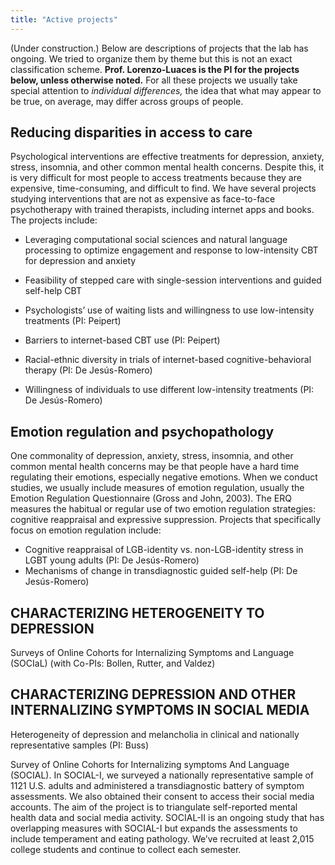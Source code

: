 ```yaml
---
title: "Active projects"
---
```


(Under construction.) Below are descriptions of projects that the lab has ongoing. We tried to organize them by theme but this is not an exact classification scheme. **Prof. Lorenzo-Luaces is the PI for the projects below, unless otherwise noted.** For all these projects we usually take special attention to *individual differences,* the idea that what may appear to be true, on average, may differ across groups of people.

## Reducing disparities in access to care

Psychological interventions are effective treatments for depression, anxiety, stress, insomnia, and other common mental health concerns. Despite this, it is very difficult for most people to access treatments because they are expensive, time-consuming, and difficult to find. We have several projects studying interventions that are not as expensive as face-to-face psychotherapy with trained therapists, including internet apps and books. The projects include:

- Leveraging computational social sciences and natural language processing to optimize engagement and response to low-intensity CBT for depression and anxiety

- Feasibility of stepped care with single-session interventions and guided self-help CBT

- Psychologists’ use of waiting lists and willingness to use low-intensity treatments (PI: Peipert)

- Barriers to internet-based CBT use (PI: Peipert)

- Racial-ethnic diversity in trials of internet-based cognitive-behavioral therapy (PI: De Jesús-Romero)

- Willingness of individuals to use different low-intensity treatments (PI: De Jesús-Romero)


## Emotion regulation and psychopathology

One commonality of depression, anxiety, stress, insomnia, and other common mental health concerns may be that people have a hard time regulating their emotions, especially negative emotions. When we conduct studies, we usually include measures of emotion regulation, usually the Emotion Regulation Questionnaire (Gross and John, 2003). The ERQ measures the habitual or regular use of two emotion regulation strategies: cognitive reappraisal and expressive suppression. Projects that specifically focus on emotion regulation include:

- Cognitive reappraisal of LGB-identity vs. non-LGB-identity stress in LGBT young adults (PI: De Jesús-Romero)
- Mechanisms of change in transdiagnostic guided self-help (PI: De Jesús-Romero)


## CHARACTERIZING HETEROGENEITY TO DEPRESSION
Surveys of Online Cohorts for Internalizing Symptoms and Language (SOCIaL) (with Co-PIs: Bollen, Rutter, and Valdez)



## CHARACTERIZING DEPRESSION AND OTHER INTERNALIZING SYMPTOMS IN SOCIAL MEDIA
Heterogeneity of depression and melancholia in clinical and nationally representative samples (PI: Buss)

Survey of Online Cohorts for Internalizing symptoms And Language (SOCIAL). In SOCIAL-I, we surveyed a nationally representative sample of 1121 U.S. adults and administered a transdiagnostic battery of symptom assessments. We also obtained their consent to access their social media accounts. The aim of the project is to triangulate self-reported mental health data and social media activity. SOCIAL-II is an ongoing study that has overlapping measures with SOCIAL-I but expands the assessments to include temperament and eating pathology. We’ve recruited at least 2,015 college students and continue to collect each semester.
